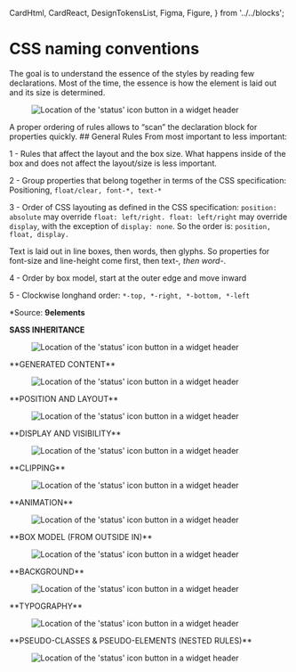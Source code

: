 
  CardHtml,
  CardReact,
  DesignTokensList,
  Figma,
  Figure,
} from '../../blocks';

<Meta title="Patterns/CSS conventions" />

# CSS naming conventions
<section className="mrow">
  <div className="mcol-12 mcol-sm-6">
The goal is to understand the essence of the styles by reading few declarations. Most of the time, the essence is how the element is laid out and its size is determined. 
 </div>
  <div className="mcol-12 mcol-sm-6 mt-4">
   <Figure>
  <img
    alt="Location of the 'status' icon button in a widget header"
    src="img/css-conventions-15x.png"
  />
</Figure>
  </div>
</section>
A proper ordering of rules allows to “scan” the declaration block for properties quickly.
## General Rules
From most important to less important: 

1 - Rules that affect the layout and the box size. What happens inside of the box and does not affect the layout/size is less important.

2 - Group properties that belong together in terms of the CSS specification: Positioning, ```float/clear, font-*, text-*```

3 - Order of CSS layouting as defined in the CSS specification:
```position: absolute``` may override ```float: left/right. float: left/right``` may override ```display```, with the exception of ```display: none```. So the order is: ```position, float, display.```

Text is laid out in line boxes, then words, then glyphs. So properties for font-size and line-height come first, then text-*, then word-*.

4 - Order by box model, start at the outer edge and move inward

5 - Clockwise longhand order: ```*-top, *-right, *-bottom, *-left```

*Source: **9elements**

**SASS INHERITANCE**
<Figure>
  <img
    alt="Location of the 'status' icon button in a widget header"
    src="img/css-sass-15x.png"
  />
</Figure>
**GENERATED CONTENT**
<Figure>
  <img
    alt="Location of the 'status' icon button in a widget header"
    src="img/css-generated-content-15x.png"
  />
</Figure>
**POSITION AND LAYOUT**
<Figure>
  <img
    alt="Location of the 'status' icon button in a widget header"
    src="img/css-position-layout-15x.png"
  />
</Figure>
**DISPLAY AND VISIBILITY**
<Figure>
  <img
    alt="Location of the 'status' icon button in a widget header"
    src="img/css-display-visibility-15x.png"
  />
</Figure>
**CLIPPING**
<Figure>
  <img
    alt="Location of the 'status' icon button in a widget header"
    src="img/css-clipping-15x.png"
  />
</Figure>
**ANIMATION**
<Figure>
  <img
    alt="Location of the 'status' icon button in a widget header"
    src="img/css-animation-15x.png"
  />
</Figure>
**BOX MODEL (FROM OUTSIDE IN)**
<Figure>
  <img
    alt="Location of the 'status' icon button in a widget header"
    src="img/css-box-model-15x.png"
  />
</Figure>
**BACKGROUND**
<Figure>
  <img
    alt="Location of the 'status' icon button in a widget header"
    src="img/css-background-15x.png"
  />
</Figure>
**TYPOGRAPHY**
<Figure>
  <img
    alt="Location of the 'status' icon button in a widget header"
    src="img/css-typography-15x.png"
  />
</Figure>
**PSEUDO-CLASSES & PSEUDO-ELEMENTS (NESTED RULES)**
<Figure>
  <img
    alt="Location of the 'status' icon button in a widget header"
    src="img/css-pseudo-classes-15x.png"
  />
</Figure>